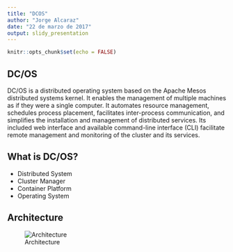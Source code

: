 ```yaml
---
title: "DCOS"
author: "Jorge Alcaraz"
date: "22 de marzo de 2017"
output: slidy_presentation
---
```


```r
knitr::opts_chunk$set(echo = FALSE)
```

## DC/OS

DC/OS is a distributed operating system based on the Apache Mesos distributed systems kernel. It enables the management of multiple machines as if they were a single computer. It automates resource management, schedules process placement, facilitates inter-process communication, and simplifies the installation and management of distributed services. Its included web interface and available command-line interface (CLI) facilitate remote management and monitoring of the cluster and its services.

## What is DC/OS?

* Distributed System
* Cluster Manager
* Container Platform
* Operating System

## Architecture

![Architecture](images/architecture.png)

